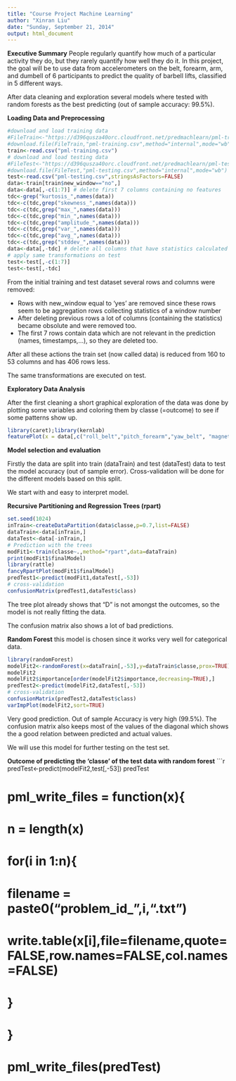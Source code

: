 ```yaml
---
title: "Course Project Machine Learning"
author: "Xinran Liu"
date: "Sunday, September 21, 2014"
output: html_document
---
```

**Executive Summary**
People regularly quantify how much of a particular activity they do, but they rarely quantify how well they do it. In this project, the goal will be to use data from accelerometers on the belt, forearm, arm, and dumbell of 6 participants to predict the quality of barbell lifts, classified in 5 different ways.

After data cleaning and exploration several models where tested with random forests as the best predicting (out of sample accuracy: 99.5%).

**Loading Data and Preprocessing**
```r
#download and load training data
#FileTrain<-"https://d396qusza40orc.cloudfront.net/predmachlearn/pml-training.csv"
#download.file(FileTrain,"pml-training.csv",method="internal",mode="wb")
train<-read.csv("pml-training.csv")
# download and load testing data
#FileTest<-"https://d396qusza40orc.cloudfront.net/predmachlearn/pml-testing.csv"
#download.file(FileTest,"pml-testing.csv",method="internal",mode="wb")
test<-read.csv("pml-testing.csv",stringsAsFactors=FALSE)
data<-train[train$new_window=="no",]
data<-data[,-c(1:7)] # delete first 7 columns containing no features
tdc<-grep("kurtosis_",names(data))
tdc<-c(tdc,grep("skewness_",names(data)))
tdc<-c(tdc,grep("max_",names(data)))
tdc<-c(tdc,grep("min_",names(data)))
tdc<-c(tdc,grep("amplitude_",names(data)))
tdc<-c(tdc,grep("var_",names(data)))
tdc<-c(tdc,grep("avg_",names(data)))
tdc<-c(tdc,grep("stddev_",names(data)))
data<-data[,-tdc] # delete all columns that have statistics calculated
# apply same transformations on test
test<-test[,-c(1:7)]
test<-test[,-tdc]
```

From the initial training and test dataset several rows and columns were removed:

- Rows with new_window equal to 'yes' are removed since these rows seem to be aggregation rows collecting statistics of a window number
- After deleting previous rows a lot of columns (containing the statistics) became obsolute and were removed too.
- The first 7 rows contain data which are not relevant in the prediction (names, timestamps,...), so they are deleted too.

After all these actions the train set (now called data) is reduced from 160 to 53 columns and has 406 rows less.

The same transformations are executed on test.

**Exploratory Data Analysis**

After the first cleaning a short graphical exploration of the data was done by plotting some variables and coloring them by classe (=outcome) to see if some patterns show up.

```r
library(caret);library(kernlab)
featurePlot(x = data[,c("roll_belt","pitch_forearm","yaw_belt", "magnet_dumbbell_z")], y = factor(data$classe), plot="pairs",pch=46,main="Pairs plot of some variables")
```

**Model selection and evaluation**

Firstly the data are split into train (dataTrain) and test (dataTest) data to test the model accuracy (out of sample error). Cross-validation will be done for the different models based on this split.

We start with and easy to interpret model.

**Recursive Partitioning and Regression Trees (rpart)**
```r
set.seed(1024)
inTrain<-createDataPartition(data$classe,p=0.7,list=FALSE)
dataTrain<-data[inTrain,]
dataTest<-data[-inTrain,]
# Prediction with the trees
modFit1<-train(classe~.,method="rpart",data=dataTrain)
print(modFit1$finalModel)
library(rattle)
fancyRpartPlot(modFit1$finalModel)
predTest1<-predict(modFit1,dataTest[,-53])
# cross-validation
confusionMatrix(predTest1,dataTest$class)
```
The tree plot already shows that "D" is not amongst the outcomes, so the model is not really fitting the data.

The confusion matrix also shows a lot of bad predictions.

**Random Forest**
this model is chosen since it works very well for categorical data.
```r
library(randomForest)
modelFit2<-randomForest(x=dataTrain[,-53],y=dataTrain$classe,prox=TRUE)
modelFit2
modelFit2$importance[order(modelFit2$importance,decreasing=TRUE),]
predTest2<-predict(modelFit2,dataTest[,-53])
# cross-validation
confusionMatrix(predTest2,dataTest$class)
varImpPlot(modelFit2,sort=TRUE)
```
Very good prediction. Out of sample Accuracy is very high (99.5%). The confusion matrix also keeps most of the values of the diagonal which shows the a good relation between predicted and actual values.

We will use this model for further testing on the test set.

**Outcome of predicting the 'classe' of the test data with random forest**
```r
predTest<-predict(modelFit2,test[,-53])
predTest

# pml_write_files = function(x){
#   n = length(x)
#   for(i in 1:n){
#     filename = paste0("problem_id_",i,".txt")
#     write.table(x[i],file=filename,quote=FALSE,row.names=FALSE,col.names=FALSE)
#   }
# }
# 
# pml_write_files(predTest)
